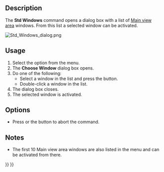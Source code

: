 <languages/>

{{Docnav
|[[Std_CascadeWindows|CascadeWindows]]
|
|[[Std_Windows_Menu|Std Windows Menu]]
|IconL=Std_CascadeWindows.svg
|IconR=
|IconC=Freecad.svg
}}

{{GuiCommand
|Name=Std Windows
|MenuLocation=Windows → Windows...
|Workbenches=All
|SeeAlso=[[Std_ActivateNextWindow|Std ActivateNextWindow]], [[Std_ActivatePrevWindow|Std ActivatePrevWindow]]
}}

==Description==

The '''Std Windows''' command opens a dialog box with a list of [[Main_view_area|Main view area]] windows. From this list a selected window can be activated.

[[Image:Std_Windows_dialog.png]]
{{Caption|The Choose Window dialog box}}

==Usage==

# Select the {{MenuCommand|Windows → [[Image:Std_Windows.svg|16px]] Windows...}} option from the menu.
# The '''Choose Window''' dialog box opens.
# Do one of the following:
#* Select a window in the list and press the {{Button|Activate}} button.
#* Double-click a window in the list.
# The dialog box closes.
# The selected window is activated.

==Options==

* Press {{KEY|Esc}} or the {{Button|Cancel}} button to abort the command.

==Notes==

* The first 10 Main view area windows are also listed in the {{MenuCommand|Windows}} menu and can be activated from there.


{{Docnav
|[[Std_CascadeWindows|CascadeWindows]]
|
|[[Std_Windows_Menu|Std Windows Menu]]
|IconL=Std_CascadeWindows.svg
|IconR=
|IconC=Freecad.svg
}}

{{Std_Base_navi{{#translation:}}}}
{{Userdocnavi{{#translation:}}}}